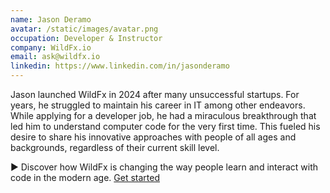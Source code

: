 ```yaml
---
name: Jason Deramo
avatar: /static/images/avatar.png
occupation: Developer & Instructor
company: WildFx.io
email: ask@wildfx.io
linkedin: https://www.linkedin.com/in/jasonderamo
---
```


Jason launched WildFx in 2024 after many unsuccessful startups. For years, he struggled to maintain his career in IT among other endeavors. While applying for a developer job, he had a miraculous breakthrough that led him to understand computer code for the very first time. This fueled his desire to share his innovative approaches with people of all ages and backgrounds, regardless of their current skill level.

► Discover how WildFx is changing the way people learn and interact with code in the modern age. <a href="https://www.wildfx.io/blog/code-of-the-lion">Get started</a>

